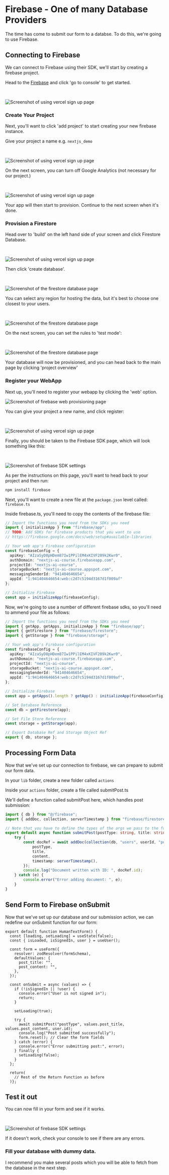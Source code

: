 # Firebase - One of many Database Providers

The time has come to submit our form to a databse. To do this, we're going to use Firebase.

## Connecting to Firebase

We can connect to Firebase using their SDK, we'll start by creating a firebase project.

Head to the [Firebase](https://firebase.google.com/) and click 'go to console' to get started.


<br/>

<Image
  src="/firebase/firebase_land.png"
  alt="Screenshot of using vercel sign up page"
  width={1000}
  height={1000}
/>

### Create Your Project

Next, you'll want to click 'add project' to start creating your new firebase instance.

Give your project a name e.g. `nextjs_demo`

<br/>

<Image
  src="/firebase/project_name.png"
  alt="Screenshot of using vercel sign up page"
  width={1000}
  height={1000}
/>


On the next screen, you can turn off Google Analytics (not necessary for our project.)

<br/>

<Image
  src="/firebase/disable_analytics.png"
  alt="Screenshot of using vercel sign up page"
  width={1000}
  height={1000}
/>

Your app will then start to provision. Continue to the next screen when it's done.

### Provision a Firestore

Head over to 'build' on the left hand side of your screen and click Firestore Database.

<br/>

<Image
  src="/firebase/create_firestore.png"
  alt="Screenshot of using vercel sign up page"
  width={1000}
  height={1000}
/>


Then click 'create database'.

<br/>

<Image
  src="/firebase/db_init.png"
  alt="Screenshot of the firestore database page"
  width={1000}
  height={1000}
/>

You can select any region for hosting the data, but it's best to choose one closest to your users.

<br/>

<Image
  src="/firebase/db_name.png"
  alt="Screenshot of the firestore database page"
  width={1000}
  height={1000}
/>

On the next screen, you can set the rules to 'test mode':

<br/>

<Image
  src="/firebase/db_test.png"
  alt="Screenshot of the firestore database page"
  width={1000}
  height={1000}
/>

Your database will now be provisioned, and you can head back to the main page by clicking 'project overview'

### Register your WebApp

Next up, you'll need to register your webapp by clicking the 'web' option.

<Image
  src="/firebase/setup_web.png"
  alt="Screenshot of firebase web provisioning page"
  width={1000}
  height={1000}
/>


You can give your project a new name, and click register:

<br/>

<Image
  src="/firebase/register_app.png"
  alt="Screenshot of using vercel sign up page"
  width={1000}
  height={1000}
/>

Finally, you should be taken to the Firebase SDK page, which will look something like this:

<br/>

<Image
  src="/firebase/fb_sdk.png"
  alt="Screenshot of firebase SDK settings"
  width={1000}
  height={1000}
/>

As per the instructions on this page, you'll want to head back to your project and then run:

```sh copy
npm install firebase
```

Next, you'll want to create a new file at the `package.json` level called: `firebase.ts`

Inside firebase.ts, you'll need to copy the contents of the firebase file:


```ts filename="firebase.ts" copy
// Import the functions you need from the SDKs you need
import { initializeApp } from "firebase/app";
// TODO: Add SDKs for Firebase products that you want to use
// https://firebase.google.com/docs/web/setup#available-libraries

// Your web app's Firebase configuration
const firebaseConfig = {
  apiKey: "AIzaSyD8pHDem87Iw1PPilEM4xKIVF209k2Kwr0",
  authDomain: "nextjs-ai-course.firebaseapp.com",
  projectId: "nextjs-ai-course",
  storageBucket: "nextjs-ai-course.appspot.com",
  messagingSenderId: "941404646654",
  appId: "1:941404646654:web:c2d7c5194d3167d1f009af"
};

// Initialize Firebase
const app = initializeApp(firebaseConfig);
```

Now, we're going to use a number of different firebase sdks, so you'll need to ammend your file as follows:


```ts filename="firebase.ts" copy
// Import the functions you need from the SDKs you need
import { getApp, getApps, initializeApp } from "firebase/app";
import { getFirestore } from "firebase/firestore";
import { getStorage } from "firebase/storage";

// Your web app's Firebase configuration
const firebaseConfig = {
  apiKey: "AIzaSyD8pHDem87Iw1PPilEM4xKIVF209k2Kwr0",
  authDomain: "nextjs-ai-course.firebaseapp.com",
  projectId: "nextjs-ai-course",
  storageBucket: "nextjs-ai-course.appspot.com",
  messagingSenderId: "941404646654",
  appId: "1:941404646654:web:c2d7c5194d3167d1f009af",
};

// Initialize Firebase
const app = getApps().length ? getApp() : initializeApp(firebaseConfig);

// Set Database Reference
const db = getFirestore(app);

// Set File Store Reference
const storage = getStorage(app);

// Export Database Ref and Storage Object Ref
export { db, storage };
```

## Processing Form Data

Now that we've set up our connection to firebase, we can prepare to submit our form data.

In your `lib` folder, create a new folder called `actions`

Inside your `actions` folder, create a file called submitPost.ts

We'll define a function called submitPost here, which handles post submission:

```ts filename="@/lib/actions/submitPost.ts" copy
import { db } from "@/firebase";
import { addDoc, collection, serverTimestamp } from "firebase/firestore";

// Note that you have to define the types of the args we pass to the function.
export default async function submitPost(postType: string, title: string, content: string, userId: string) {
    try {
        const docRef = await addDoc(collection(db, "users", userId, "posts"), {
            postType,
            title,
            content,
            timestamp: serverTimestamp(),
        });
        console.log("Document written with ID: ", docRef.id);
    } catch (e) {
        console.error("Error adding document: ", e);
    }
}
```

## Send Form to Firebase onSubmit

Now that we've set up our database and our submission action, we can redefine our onSubmit function for our form:

```tsx filename="components/HumanTextForm.tsx" copy
export default function HumanTextForm() {
  const [loading, setLoading] = useState(false);
  const { isLoaded, isSignedIn, user } = useUser();

  const form = useForm({
    resolver: zodResolver(formSchema),
    defaultValues: {
      post_title: "",
      post_content: "",
    },
  });

  const onSubmit = async (values) => {
    if (!isSignedIn || !user) {
      console.error("User is not signed in");
      return;
    }

    setLoading(true);

    try {
      await submitPost("postType", values.post_title, values.post_content, user.id);
      console.log("Post submitted successfully");
      form.reset(); // Clear the form fields
    } catch (error) {
      console.error("Error submitting post:", error);
    } finally {
      setLoading(false);
    }
  };

  return(
    // Rest of the Return Function as before
  )};

  ```

## Test it out

You can now fill in your form and see if it works.

<br/>

<Image
  src="/firebase/first_post.png"
  alt="Screenshot of firebase SDK settings"
  width={1000}
  height={1000}
/>


If it doesn't work, check your console to see if there are any errors.


### Fill your database with dummy data.

I recommend you make several posts which you will be able to fetch from the database in the next step.

